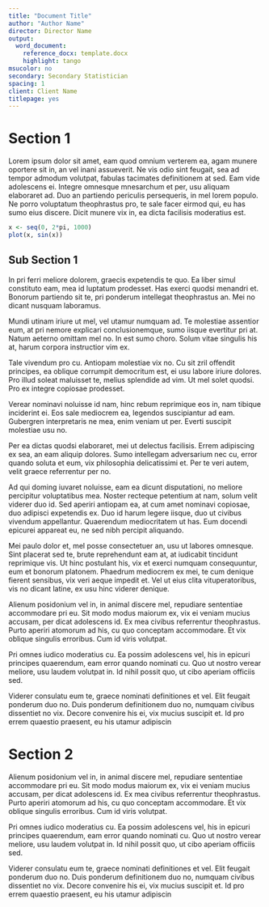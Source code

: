 ```yaml
---
title: "Document Title"
author: "Author Name"
director: Director Name
output:
  word_document:
    reference_docx: template.docx
    highlight: tango
msucolor: no
secondary: Secondary Statistician
spacing: 1
client: Client Name
titlepage: yes
---
```


Section 1
=========

Lorem ipsum dolor sit amet, eam quod omnium verterem ea, agam munere oportere sit
in, an vel inani assueverit. Ne vis odio sint feugait, sea ad tempor admodum
volutpat, fabulas tacimates definitionem at sed. Eam vide adolescens ei.
Integre omnesque mnesarchum et per, usu aliquam elaboraret ad. Duo an partiendo
periculis persequeris, in mel lorem populo. Ne porro voluptatum theophrastus
pro, te sale facer eirmod qui, eu has sumo eius discere. Dicit munere vix in,
ea dicta facilisis moderatius est.

```r
x <- seq(0, 2*pi, 1000)
plot(x, sin(x))
```

Sub Section 1
-------------

In pri ferri meliore dolorem, graecis expetendis te quo. Ea liber simul
constituto eam, mea id luptatum prodesset. Has exerci quodsi menandri et.
Bonorum partiendo sit te, pri ponderum intellegat theophrastus an. Mei no
dicant nusquam laboramus.

Mundi utinam iriure ut mel, vel utamur numquam ad. Te molestiae assentior eum,
at pri nemore explicari conclusionemque, sumo iisque evertitur pri at. Natum
aeterno omittam mel no. In est sumo choro. Solum vitae singulis his at, harum
corpora instructior vim ex.

Tale vivendum pro cu. Antiopam molestiae vix no. Cu sit zril offendit
principes, ea oblique corrumpit democritum est, ei usu labore iriure dolores.
Pro illud soleat maluisset te, melius splendide ad vim. Ut mel solet quodsi.
Pro ex integre copiosae prodesset.

Verear nominavi noluisse id nam, hinc rebum reprimique eos in, nam tibique
inciderint ei. Eos sale mediocrem ea, legendos suscipiantur ad eam. Gubergren
interpretaris ne mea, enim veniam ut per. Everti suscipit molestiae usu no.

Per ea dictas quodsi elaboraret, mei ut delectus facilisis. Errem adipiscing
ex sea, an eam aliquip dolores. Sumo intellegam adversarium nec cu, error
quando soluta et eum, vix philosophia delicatissimi et. Per te veri autem,
velit graece referrentur per no.

Ad qui doming iuvaret noluisse, eam ea dicunt disputationi, no meliore
percipitur voluptatibus mea. Noster recteque petentium at nam, solum velit
viderer duo id. Sed aperiri antiopam ea, at cum amet nominavi copiosae, duo
adipisci expetendis ex. Duo id harum legere iisque, duo ut civibus vivendum
appellantur. Quaerendum mediocritatem ut has. Eum docendi epicurei appareat eu,
ne sed nibh percipit aliquando.

Mei paulo dolor et, mel posse consectetuer an, usu ut labores omnesque. Sint
placerat sed te, brute reprehendunt eam at, at iudicabit tincidunt reprimique
vis. Ut hinc postulant his, vix et exerci numquam consequuntur, eum et bonorum
platonem. Phaedrum mediocrem ex mei, te cum denique fierent sensibus, vix veri
aeque impedit et. Vel ut eius clita vituperatoribus, vis no dicant latine, ex
usu hinc viderer denique.

Alienum posidonium vel in, in animal discere mel, repudiare sententiae
accommodare pri eu. Sit modo modus maiorum ex, vix ei veniam mucius accusam,
per dicat adolescens id. Ex mea civibus referrentur theophrastus. Purto aperiri
atomorum ad his, cu quo conceptam accommodare. Et vix oblique singulis
erroribus. Cum id viris volutpat.

Pri omnes iudico moderatius cu. Ea possim adolescens vel, his in epicuri
principes quaerendum, eam error quando nominati cu. Quo ut nostro verear
meliore, usu laudem volutpat in. Id nihil possit quo, ut cibo aperiam officiis
sed.

Viderer consulatu eum te, graece nominati definitiones et vel. Elit feugait
ponderum duo no. Duis ponderum definitionem duo no, numquam civibus dissentiet
no vix. Decore convenire his ei, vix mucius suscipit et. Id pro errem quaestio
praesent, eu his utamur adipiscin

Section 2
=========

Alienum posidonium vel in, in animal discere mel, repudiare sententiae
accommodare pri eu. Sit modo modus maiorum ex, vix ei veniam mucius accusam,
per dicat adolescens id. Ex mea civibus referrentur theophrastus. Purto aperiri
atomorum ad his, cu quo conceptam accommodare. Et vix oblique singulis
erroribus. Cum id viris volutpat.

Pri omnes iudico moderatius cu. Ea possim adolescens vel, his in epicuri
principes quaerendum, eam error quando nominati cu. Quo ut nostro verear
meliore, usu laudem volutpat in. Id nihil possit quo, ut cibo aperiam officiis
sed.

Viderer consulatu eum te, graece nominati definitiones et vel. Elit feugait
ponderum duo no. Duis ponderum definitionem duo no, numquam civibus dissentiet
no vix. Decore convenire his ei, vix mucius suscipit et. Id pro errem quaestio
praesent, eu his utamur adipiscin
